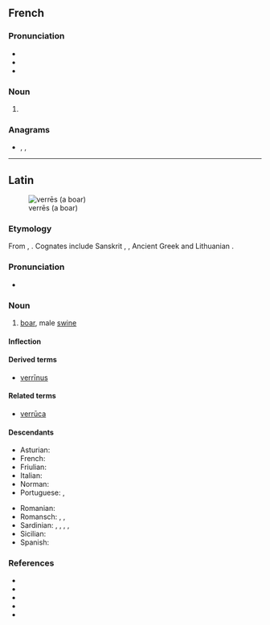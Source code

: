 {{also|vèrres}}
==French==

===Pronunciation===
* {{IPA|/vɛʁ/|lang=fr}}
* {{homophones|vair|vairs|verre|vers|vert|verts|lang=fr}}
* {{rhymes|ɛʁ|lang=fr}}

===Noun===
{{head|fr|noun plural form|g=m}}

# {{plural of|verre|lang=fr}}

===Anagrams===
* {{l|fr|resver}}, {{l|fr|revers}}, {{l|fr|verser}}

----

==Latin==
[[Image:Sus scrofa in Belgium Luc Viatour.JPG|thumb|verrēs (a boar)]]

===Etymology===
From {{der|la|ine-pro|*wers-}}, {{m|ine-pro|*wr̥s-||male}}. Cognates include Sanskrit {{m|sa|वृषन्|tr=vṛ́ṣan}}, {{m|sa|वृष}}, Ancient Greek {{m|grc|ἄρσην}} and Lithuanian {{m|lt|ver̃šis}}.

===Pronunciation===
* {{la-IPA|verrēs}}

===Noun===
{{la-noun|verrēs|verris|m|third}}

# [[boar]], male [[swine]]

====Inflection====
{{la-decl-3rd-I|verrēs|verr}}

====Derived terms====
* [[verrinus|verrīnus]]

====Related terms====
* [[verruca|verrūca]]

====Descendants====
{{top2}}
* Asturian: {{l|ast|bracu}}
* French: {{l|fr|verrat}}
* Friulian: {{l|fur|viru}}
* Italian: {{l|it|verro}}
* Norman: {{l|nrf|véthot}}
* Portuguese: {{l|pt|barrão}}, {{l|pt|varrão}}
{{mid2}}
* Romanian: {{l|ro|vier}}
* Romansch: {{l|rm|ver}}, {{l|rm|verr}}, {{l|rm|vier}}
* Sardinian: {{l|sc|berre}}, {{l|sc|berri}}, {{l|sc|erri}}, {{l|sc|erre}}, {{l|sc|verre}}
* Sicilian: {{l|scn|verru}}
* Spanish: {{l|es|verraco}}
{{bottom}}

===References===
* {{R:L&S}}
* {{R:Elementary Lewis}}
* {{R:du Cange}}
* {{R:Gaffiot}}
* {{R:Peck}}